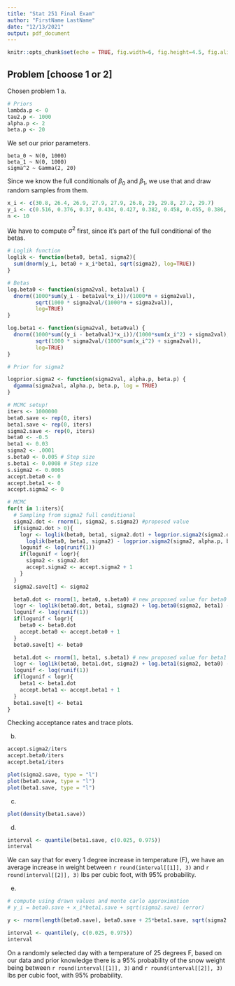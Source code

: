 ---
title: "Stat 251 Final Exam"
author: "FirstName LastName"
date: "12/13/2021"
output: pdf_document
---

```{r setup, include=FALSE}
knitr::opts_chunk$set(echo = TRUE, fig.width=6, fig.height=4.5, fig.align='center')
```

## Problem [choose 1 or 2]

Chosen problem 1
a. 
```{r answera}
# Priors
lambda.p <- 0
tau2.p <- 1000
alpha.p <- 2
beta.p <- 20
```
We set our prior parameters.

    beta_0 ~ N(0, 1000)
    beta_1 ~ N(0, 1000)
    sigma^2 ~ Gamma(2, 20)
    
Since we know the full conditionals of $\beta_0$ and $\beta_1$, we use that and draw random samples from them.

```{r answe-a-cont}
x_i <- c(30.8, 26.4, 26.9, 27.9, 27.9, 26.8, 29, 29.8, 27.2, 29.7)
y_i <- c(0.516, 0.376, 0.37, 0.434, 0.427, 0.382, 0.458, 0.455, 0.386, 0.490)
n <- 10
```

We have to compute $\sigma^2$ first, since it's part of the full conditional of the betas.

```{r}

# Loglik function
loglik <- function(beta0, beta1, sigma2){
  sum(dnorm(y_i, beta0 + x_i*beta1, sqrt(sigma2), log=TRUE))
}

# Betas
log.beta0 <- function(sigma2val, beta1val) {
  dnorm((1000*sum(y_i - beta1val*x_i))/(1000*n + sigma2val), 
         sqrt(1000 * sigma2val/(1000*n + sigma2val)), 
         log=TRUE)
}

log.beta1 <- function(sigma2val, beta0val) {
  dnorm((1000*sum((y_i - beta0val)*x_i))/(1000*sum(x_i^2) + sigma2val), 
         sqrt(1000 * sigma2val/(1000*sum(x_i^2) + sigma2val)), 
         log=TRUE)
}

# Prior for sigma2

logprior.sigma2 <- function(sigma2val, alpha.p, beta.p) {
  dgamma(sigma2val, alpha.p, beta.p, log = TRUE)
}
```

```{r MCMC}
# MCMC setup!
iters <- 1000000
beta0.save <- rep(0, iters)
beta1.save <- rep(0, iters)
sigma2.save <- rep(0, iters)
beta0 <- -0.5
beta1 <- 0.03
sigma2 <- .0001
s.beta0 <- 0.005 # Step size
s.beta1 <- 0.0008 # Step size
s.sigma2 <- 0.0005
accept.beta0 <- 0
accept.beta1 <- 0
accept.sigma2 <- 0

# MCMC
for(t in 1:iters){
  # Sampling from sigma2 full conditional
  sigma2.dot <- rnorm(1, sigma2, s.sigma2) #proposed value
  if(sigma2.dot > 0){
    logr <- loglik(beta0, beta1, sigma2.dot) + logprior.sigma2(sigma2.dot, alpha.p, beta.p) -
      loglik(beta0, beta1, sigma2) - logprior.sigma2(sigma2, alpha.p, beta.p)
    logunif <- log(runif(1))
    if(logunif < logr){
      sigma2 <- sigma2.dot
      accept.sigma2 <- accept.sigma2 + 1
    }
  }
  sigma2.save[t] <- sigma2

  beta0.dot <- rnorm(1, beta0, s.beta0) # new proposed value for beta0
  logr <- loglik(beta0.dot, beta1, sigma2) + log.beta0(sigma2, beta1) - log.beta0(sigma2, beta1) - loglik(beta0, beta1, sigma2)
  logunif <- log(runif(1))
  if(logunif < logr){
    beta0 <- beta0.dot
    accept.beta0 <- accept.beta0 + 1
  }
  beta0.save[t] <- beta0

  beta1.dot <- rnorm(1, beta1, s.beta1) # new proposed value for beta1
  logr <- loglik(beta0, beta1.dot, sigma2) + log.beta1(sigma2, beta0) - log.beta1(sigma2, beta0) - loglik(beta0, beta1, sigma2)
  logunif <- log(runif(1))
  if(logunif < logr){
    beta1 <- beta1.dot
    accept.beta1 <- accept.beta1 + 1
  }
  beta1.save[t] <- beta1
}
```
Checking acceptance rates and trace plots.



b. 
```{r answerb}
accept.sigma2/iters
accept.beta0/iters
accept.beta1/iters

plot(sigma2.save, type = "l")
plot(beta0.save, type = "l")
plot(beta1.save, type = "l")
```
  

c. 
```{r answerc}
plot(density(beta1.save))
```


d. 
```{r answerd}
interval <- quantile(beta1.save, c(0.025, 0.975))
interval
```
We can say that for every 1 degree increase in temperature (F), we have an average increase in weight between `r round(interval[[1]], 3)` and `r round(interval[[2]], 3)` lbs per cubic foot, with 95% probability.

e. 
```{r answere}
# compute using drawn values and monte carlo approximation
# y_i = beta0.save + x_i*beta1.save + sqrt(sigma2.save) (error)

y <- rnorm(length(beta0.save), beta0.save + 25*beta1.save, sqrt(sigma2.save))

interval <- quantile(y, c(0.025, 0.975))
interval
```
On a randomly selected day with a temperature of 25 degrees F, based on our data and prior knowledge there is a 95% probability of the snow weight being between `r round(interval[[1]], 3)` and `r round(interval[[2]], 3)` lbs per cubic foot, with 95% probability.

